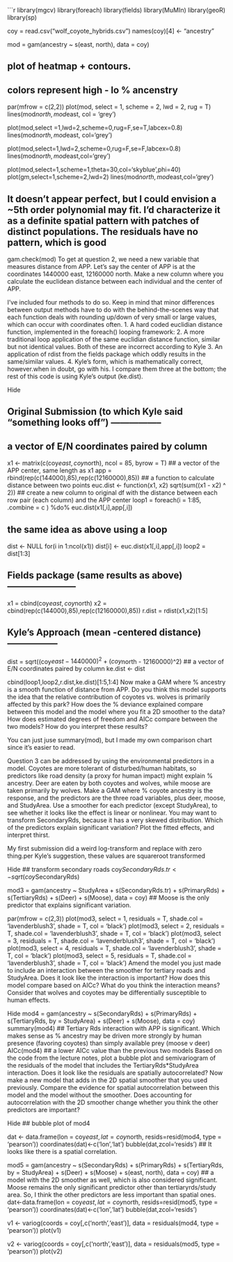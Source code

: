 
```{r}
library(mgcv)
library(foreach)
library(fields)
library(MuMIn)
library(geoR)
library(sp)


coy = read.csv("wolf_coyote_hybrids.csv")
names(coy)[4] <- "ancestry"

mod  = gam(ancestry ~ s(east, north),   data    = coy)

## plot of heatmap + contours.
## colors represent high - lo % ancenstry
par(mfrow = c(2,2))
plot(mod,   select  = 1,    scheme  = 2,    lwd = 2, rug = T)
lines(mod$north,mod$east,   col = 'grey')

plot(mod,select =1,lwd=2,scheme=0,rug=F,se=T,labcex=0.8)
lines(mod$north,mod$east, col='grey')

plot(mod,select=1,lwd=2,scheme=0,rug=F,se=F,labcex=0.8)
lines(mod$north,mod$east,col='grey')

plot(mod,select=1,scheme=1,theta=30,col='skyblue',phi=40)
plot(gm,select=1,scheme=2,lwd=2)
lines(mod$north,mod$east,col='grey')

## It doesn't appear perfect, but I could envision a ~5th order polynomial may fit. I'd characterize it as a definite spatial pattern with patches of distinct populations. The residuals have no pattern, which is good
gam.check(mod)
To get at question 2, we need a new variable that measures distance from APP. Let's say the center of APP is at the coordinates 1440000 east, 12160000 north. Make a new column where you calculate the euclidean distance between each individual and the center of APP.

I've included four methods to do so. Keep in mind that minor differences between output methods have to do with the behind-the-scenes way that each function deals with rounding up/down of very small or large values, which can occur with coordinates often. 1. A hard coded euclidian distance function, implemented in the foreach() looping framework: 2. A more traditional loop application of the same euclidian distance function, similar but not identical values. Both of these are incorrect according to Kyle 3. An application of rdist from the fields package which oddly results in the same/similar values. 4. Kyle's form, which is mathematically correct, however.when in doubt, go with his. I compare them three at the bottom; the rest of this code is using Kyle's output (ke.dist).

Hide

## Original Submission (to which Kyle said "something looks off") -----------------
## a vector of E/N coordinates paired by column
x1 <- matrix(c(coy$east, coy$north), ncol = 85, byrow = T) 
## a vector of the APP center, same length as x1
app = rbind(rep(c(144000),85),rep(c(12160000),85)) 
## a function to calculate distance between two points
euc.dist <- function(x1, x2) sqrt(sum((x1 - x2) ^ 2)) 
## create a new column to original df with the distance between each row pair (each column) and the APP center
loop1 = foreach(i = 1:85, .combine = c ) %do% euc.dist(x1[,i],app[,i]) 

## the same idea as above using a loop
dist <- NULL
for(i in 1:ncol(x1)) dist[i] <- euc.dist(x1[,i],app[,i])
loop2 = dist[1:3]

## Fields package (same results as above) -----------------------
x1 = cbind(coy$east,coy$north)
x2 = cbind(rep(c(144000),85),rep(c(12160000),85))
r.dist = rdist(x1,x2)[1:5]

## Kyle's Approach (mean -centered distance) -----------------
dist = sqrt((coy$east - 1440000)^2 + (coy$north - 12160000)^2)
## a vector of E/N coordinates paired by column
ke.dist <- dist

cbind(loop1,loop2,r.dist,ke.dist)[1:5,1:4]
Now make a GAM where % ancestry is a smooth function of distance from APP. Do you think this model supports the idea that the relative contribution of coyotes vs. wolves is primarily affected by this park? How does the % deviance explained compare between this model and the model where you fit a 2D smoother to the data? How does estimated degrees of freedom and AICc compare between the two models? How do you interpret these results?

You can just juse summary(mod), but I made my own comparison chart since it's easier to read.

Question 3 can be addressed by using the environmental predictors in a model. Coyotes are more tolerant of disturbed/human habitats, so predictors like road density (a proxy for human impact) might explain % ancestry. Deer are eaten by both coyotes and wolves, while moose are taken primarily by wolves. Make a GAM where % coyote ancestry is the response, and the predictors are the three road variables, plus deer, moose, and StudyArea. Use a smoother for each predictor (except StudyArea), to see whether it looks like the effect is linear or nonlinear. You may want to transform SecondaryRds, because it has a very skewed distribution. Which of the predictors explain significant variation? Plot the fitted effects, and interpret thirst.

My first submission did a weird log-transform and replace with zero thing.per Kyle's suggestion, these values are squareroot transformed

Hide
## transform secondary roads
coy$SecondaryRds.tr <- sqrt(coy$SecondaryRds)

mod3 = gam(ancestry ~ StudyArea + s(SecondaryRds.tr) + s(PrimaryRds) + s(TertiaryRds) + s(Deer) + s(Moose),  data = coy)
## Moose is the only predictor that explains significant variation.

par(mfrow  = c(2,3))
plot(mod3,  select  = 1,    residuals   = T,    shade.col   = 'lavenderblush3', shade   = T,    col = 'black')
plot(mod3,  select  = 2,    residuals   = T,    shade.col   = 'lavenderblush3', shade   = T,    col = 'black')
plot(mod3,  select  = 3,    residuals   = T,    shade.col   = 'lavenderblush3', shade   = T,    col = 'black')
plot(mod3,  select  = 4,    residuals   = T,    shade.col   = 'lavenderblush3', shade   = T,    col = 'black')
plot(mod3,  select  = 5,    residuals   = T,    shade.col   = 'lavenderblush3', shade   = T,    col = 'black')
Amend the model you just made to include an interaction between the smoother for tertiary roads and StudyArea. Does it look like the interaction is important? How does this model compare based on AICc? What do you think the interaction means? Consider that wolves and coyotes may be differentially susceptible to human effects.

Hide
mod4 = gam(ancestry ~ s(SecondaryRds) + s(PrimaryRds) + s(TertiaryRds, by = StudyArea) + s(Deer) + s(Moose),  data = coy)
summary(mod4) 
## Tertiary Rds interaction with APP is significant. Which makes sense as % ancestry may be driven more strongly by human presence (favoring coyotes) than simply available prey (moose v deer)
AICc(mod4) 
## a lower AICc value than the previous two models
Based on the code from the lecture notes, plot a bubble plot and semivariogram of the residuals of the model that includes the TertiaryRds*StudyArea interaction. Does it look like the residuals are spatially autocorrelated? Now make a new model that adds in the 2D spatial smoother that you used previously. Compare the evidence for spatial autocorrelation between this model and the model without the smoother. Does accounting for autocorrelation with the 2D smoother change whether you think the other predictors are important?

Hide
## bubble plot of mod4

dat <- data.frame(lon  = coy$east,  lat = coy$north,    resids=resid(mod4,  type    = 'pearson'))
coordinates(dat)<-c('lon','lat')
bubble(dat,zcol='resids')
## It looks like there is a spatial correlation.

mod5 = gam(ancestry ~ s(SecondaryRds) + s(PrimaryRds) + s(TertiaryRds, by = StudyArea) + s(Deer) + s(Moose) + s(east, north),  data = coy) ## a model with the 2D smoother as well, which is also considered significant. Moose remains the only significant predictor other than tertiaryrds/study area. So, I think the other predictors are less important than spatial ones.
dat<-data.frame(lon  = coy$east,  lat   = coy$north,    resids=resid(mod5,  type    = 'pearson'))
coordinates(dat)<-c('lon','lat')
bubble(dat,zcol='resids')

v1  <- variog(coords    = coy[,c('north','east')],  data    = residuals(mod4,   type = 'pearson'))
plot(v1)

v2  <- variog(coords  = coy[,c('north','east')],    data    = residuals(mod5,   type = 'pearson'))
plot(v2)